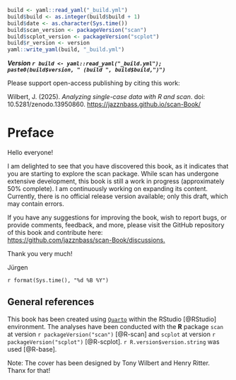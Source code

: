 ```r
build <- yaml::read_yaml("_build.yml")
build$build <- as.integer(build$build + 1)
build$date <- as.character(Sys.time())
build$scan_version <- packageVersion("scan")
build$scplot_version <- packageVersion("scplot")
build$r_version <- version
yaml::write_yaml(build, "_build.yml")
```

***Version `r build <- yaml::read_yaml("_build.yml"); paste0(build$version, " (build ", build$build,")")`***

::: callout-note
Please support open-access publishing by citing this work:

Wilbert, J. (2025). *Analyzing single-case data with R and scan*. doi: 10.5281/zenodo.13950860. <https://jazznbass.github.io/scan-Book/>
:::

# Preface {.unnumbered}

Hello everyone!

I am delighted to see that you have discovered this book, as it indicates that you are starting to explore the scan package. While scan has undergone extensive development, this book is still a work in progress (approximately 50% complete). I am continuously working on expanding its content. Currently, there is no official release version available; only this draft, which may contain errors.

If you have any suggestions for improving the book, wish to report bugs, or provide comments, feedback, and more, please visit the GitHub repository of this book and contribute here:\
<https://github.com/jazznbass/scan-Book/discussions.>

Thank you very much!

Jürgen

`r format(Sys.time(), "%d %B %Y")`

## General references {.unnumbered}

This book has been created using [`Quarto`](https://quarto.org/) within the RStudio [@RStudio] environment. The analyses have been conducted with the **R** package `scan` at version `r packageVersion("scan")` [@R-scan] and `scplot` at version `r packageVersion("scplot")` [@R-scplot]. `r R.version$version.string` was used [@R-base].

Note: The cover has been designed by Tony Wilbert and Henry Ritter.\
Thanx for that!
